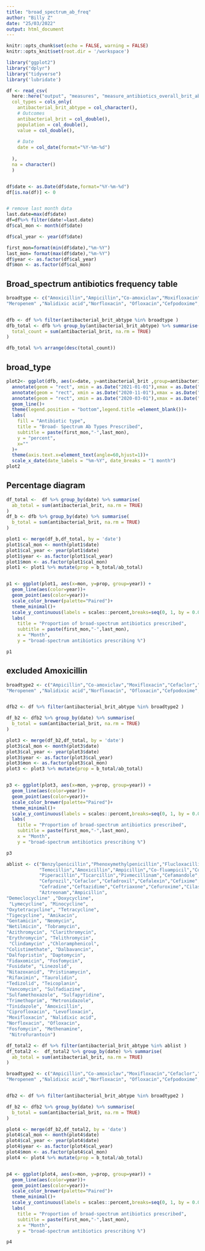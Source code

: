 ```yaml
---
title: "broad_spectrum_ab_freq"
author: "Billy Z"
date: "25/03/2022"
output: html_document
---
```


```r
knitr::opts_chunk$set(echo = FALSE, warning = FALSE)
knitr::opts_knit$set(root.dir = '/workspace')
```


```r
library("ggplot2")
library("dplyr")
library("tidyverse")
library('lubridate')
```



```r
df <- read_csv(
  here::here("output", "measures", "measure_antibiotics_overall_brit_abtype.csv"),  
  col_types = cols_only(
    antibacterial_brit_abtype = col_character(),
    # Outcomes
    antibacterial_brit = col_double(),
    population = col_double(),
    value = col_double(),
    
    # Date
    date = col_date(format="%Y-%m-%d")
    
  ),
  na = character()
  )


df$date <- as.Date(df$date,format="%Y-%m-%d")
df[is.na(df)] <- 0 


# remove last month data
last.date=max(df$date)
df=df%>% filter(date!=last.date)
df$cal_mon <- month(df$date)

df$cal_year <- year(df$date)

first_mon=format(min(df$date),"%m-%Y")
last_mon= format(max(df$date),"%m-%Y")
df$year <- as.factor(df$cal_year)
df$mon <- as.factor(df$cal_mon)

```

## Broad_spectrum antibiotics frequency table

```r

broadtype <- c("Amoxicillin","Ampicillin","Co-amoxiclav","Moxifloxacin","Cefaclor","Cefadroxil","Cefuroxime",     "Cefalexin","Cefazolin","Cefixime","Cefotaxime","Cefoxitin","Cefradine","Cefpirome","Ceftazidime","Ceftriaxone",    "Cefprozil","Ciprofloxacin","Co-fluampicil","Doripenem","Ertapenem", "Cilastatin","Cefamandole","Levofloxacin" , 
"Meropenem" ,"Nalidixic acid","Norfloxacin", "Ofloxacin","Cefpodoxime","Cefepime")


dfb <- df %>% filter(antibacterial_brit_abtype %in% broadtype )
dfb_total <- dfb %>% group_by(antibacterial_brit_abtype) %>% summarise(
  total_count = sum(antibacterial_brit, na.rm = TRUE)
)

dfb_total %>% arrange(desc(total_count))

```

## broad_type

```r

plot2<- ggplot(dfb, aes(x=date, y=antibacterial_brit ,group=antibacterial_brit_abtype,color=antibacterial_brit_abtype))+
  annotate(geom = "rect", xmin = as.Date("2021-01-01"),xmax = as.Date("2021-04-01"),ymin = -Inf, ymax = Inf,fill="grey80", alpha=0.5)+
  annotate(geom = "rect", xmin = as.Date("2020-11-01"),xmax = as.Date("2020-12-01"),ymin = -Inf, ymax = Inf,fill="grey80", alpha=0.5)+
  annotate(geom = "rect", xmin = as.Date("2020-03-01"),xmax = as.Date("2020-06-01"),ymin = -Inf, ymax = Inf,fill="grey80", alpha=0.5)+
  geom_line()+
  theme(legend.position = "bottom",legend.title =element_blank())+
  labs(
    fill = "Antibiotic type",
    title = "Broad- Spectrum Ab Types Prescribed",
    subtitle = paste(first_mon,"-",last_mon),
    y = "percent",
    x=""
  )+
  theme(axis.text.x=element_text(angle=60,hjust=1))+
  scale_x_date(date_labels = "%m-%Y", date_breaks = "1 month")
plot2


```








## Percentage diagram



```r

df_total <-  df %>% group_by(date) %>% summarise(
  ab_total = sum(antibacterial_brit, na.rm = TRUE)
)
df_b <- dfb %>% group_by(date) %>% summarise(
  b_total = sum(antibacterial_brit, na.rm = TRUE)
)

plot1 <- merge(df_b,df_total, by = 'date')
plot1$cal_mon <- month(plot1$date)
plot1$cal_year <- year(plot1$date)
plot1$year <- as.factor(plot1$cal_year)
plot1$mon <- as.factor(plot1$cal_mon)
plot1 <- plot1 %>% mutate(prop = b_total/ab_total)


p1 <- ggplot(plot1, aes(x=mon, y=prop, group=year)) +
  geom_line(aes(color=year))+
  geom_point(aes(color=year))+
  scale_color_brewer(palette="Paired")+
  theme_minimal()+
  scale_y_continuous(labels = scales::percent,breaks=seq(0, 1, by = 0.005))+
  labs(
    title = "Proportion of broad-spectrum antibiotics prescribed",
    subtitle = paste(first_mon,"-",last_mon),
    x = "Month",
    y = "broad-spectrum antibiotics prescribing %")

p1


```


## excluded Amoxicillin

```r

broadtype2 <- c("Ampicillin","Co-amoxiclav","Moxifloxacin","Cefaclor","Cefadroxil","Cefuroxime",     "Cefalexin","Cefazolin","Cefixime","Cefotaxime","Cefoxitin","Cefradine","Cefpirome","Ceftazidime","Ceftriaxone",    "Cefprozil","Ciprofloxacin","Co-fluampicil","Doripenem","Ertapenem", "Cilastatin","Cefamandole","Levofloxacin" , 
"Meropenem" ,"Nalidixic acid","Norfloxacin", "Ofloxacin","Cefpodoxime","Cefepime")


dfb2 <- df %>% filter(antibacterial_brit_abtype %in% broadtype2 )

df_b2 <- dfb2 %>% group_by(date) %>% summarise(
  b_total = sum(antibacterial_brit, na.rm = TRUE)
)

plot3 <- merge(df_b2,df_total, by = 'date')
plot3$cal_mon <- month(plot3$date)
plot3$cal_year <- year(plot3$date)
plot3$year <- as.factor(plot3$cal_year)
plot3$mon <- as.factor(plot3$cal_mon)
plot3 <- plot3 %>% mutate(prop = b_total/ab_total)


p3 <- ggplot(plot3, aes(x=mon, y=prop, group=year)) +
  geom_line(aes(color=year))+
  geom_point(aes(color=year))+
  scale_color_brewer(palette="Paired")+
  theme_minimal()+
  scale_y_continuous(labels = scales::percent,breaks=seq(0, 1, by = 0.005))+
  labs(
    title = "Proportion of broad-spectrum antibiotics prescribed",
    subtitle = paste(first_mon,"-",last_mon),
    x = "Month",
    y = "broad-spectrum antibiotics prescribing %")

p3


```


```r
ablist <- c("Benzylpenicillin","Phenoxymethylpenicillin","Flucloxacillin",
            "Temocillin","Amoxicillin","Ampicillin","Co-fluampicil","Co-amoxiclav","Flucloxacillin",
            "Piperacillin","Ticarcillin","Pivmecillinam","Cefamandole","Cefazolin","Cefepime","Cefpirome",
            "Cefprozil","Cefaclor","Cefadroxil","Cefalexin","Cefixime","Cefotaxime","Cefoxitin","Cefpodoxime",
            "Cefradine","Ceftazidime","Ceftriaxone","Cefuroxime","Cilastatin","Doripenem","Ertapenem","Meropenem",
            "Aztreonam","Ampicillin",
"Demeclocycline" ,"Doxycycline",
 "Lymecycline", "Minocycline",
"Oxytetracycline", "Tetracycline",
"Tigecycline", "Amikacin",
"Gentamicin", "Neomycin",
"Netilmicin", "Tobramycin",
"Azithromycin", "Clarithromycin",
"Erythromycin", "Telithromycin",
 "Clindamycin" ,"Chloramphenicol",
"Colistimethate", "Dalbavancin",
"Dalfopristin", "Daptomycin",
"Fidaxomicin", "Fosfomycin",
"Fusidate", "Linezolid",
"Nitazoxanid", "Pristinamycin",
"Rifaximin", "Taurolidin",
"Tedizolid", "Teicoplanin",
"Vancomycin", "Sulfadiazine",
"Sulfamethoxazole", "Sulfapyridine",
"Trimethoprim", "Metronidazole",
"Tinidazole", "Amoxicillin",
"Ciprofloxacin", "Levofloxacin",
"Moxifloxacin", "Nalidixic acid",
"Norfloxacin", "Ofloxacin",
"Fosfomycin", "Methenamine",
 "Nitrofurantoin")

df_total2 <- df %>% filter(antibacterial_brit_abtype %in% ablist )
df_total2 <-  df_total2 %>% group_by(date) %>% summarise(
  ab_total = sum(antibacterial_brit, na.rm = TRUE)
)

broadtype2 <- c("Ampicillin","Co-amoxiclav","Moxifloxacin","Cefaclor","Cefadroxil","Cefuroxime",     "Cefalexin","Cefazolin","Cefixime","Cefotaxime","Cefoxitin","Cefradine","Cefpirome","Ceftazidime","Ceftriaxone",    "Cefprozil","Ciprofloxacin","Co-fluampicil","Doripenem","Ertapenem", "Cilastatin","Cefamandole","Levofloxacin" , 
"Meropenem" ,"Nalidixic acid","Norfloxacin", "Ofloxacin","Cefpodoxime","Cefepime")


dfb2 <- df %>% filter(antibacterial_brit_abtype %in% broadtype2 )

df_b2 <- dfb2 %>% group_by(date) %>% summarise(
  b_total = sum(antibacterial_brit, na.rm = TRUE)
)

plot4 <- merge(df_b2,df_total2, by = 'date')
plot4$cal_mon <- month(plot4$date)
plot4$cal_year <- year(plot4$date)
plot4$year <- as.factor(plot4$cal_year)
plot4$mon <- as.factor(plot4$cal_mon)
plot4 <- plot4 %>% mutate(prop = b_total/ab_total)


p4 <- ggplot(plot4, aes(x=mon, y=prop, group=year)) +
  geom_line(aes(color=year))+
  geom_point(aes(color=year))+
  scale_color_brewer(palette="Paired")+
  theme_minimal()+
  scale_y_continuous(labels = scales::percent,breaks=seq(0, 1, by = 0.0001))+
  labs(
    title = "Proportion of broad-spectrum antibiotics prescribed",
    subtitle = paste(first_mon,"-",last_mon),
    x = "Month",
    y = "broad-spectrum antibiotics prescribing %")

p4

```



